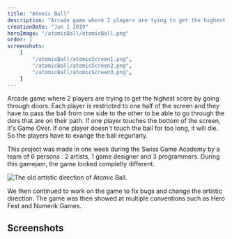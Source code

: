 ```yaml
---
title: "Atomic Ball"
description: "Arcade game where 2 players are tying to get the highest score by going through doors and exchanging an atomic ball. The game was made with Unity during the Swiss Game Academy 2019 where it won the first price."
creationDate: "Jun 1 2019"
heroImage: "/atomicBall/atomicBall.png"
order: 1
screenshots:
    [
        "/atomicBall/atomicScreen1.png",
        "/atomicBall/atomicScreen2.png",
        "/atomicBall/atomicScreen3.png",
    ]
---
```


Arcade game where 2 players are trying to get the highest score by going through doors.
Each player is restricted to one half of the screen and they have to pass the ball from one side to the other to be able to go through the dors that are on their path.
If one player touches the bottom of the screen, it's Game Over.
If one player doesn't touch the ball for too long, it will die.
So the players have to exange the ball regurlarly.

This project was made in one week during the Swiss Game Academy by a team of 6 persons : 2 artists, 1 game designer and 3 programmers.
During this gamejam, the game looked completly different.

<img
	class="w-2/3"
	src="/atomicBall/oldAtomicBall.png"
	alt="The old artistic direction of Atomic Ball."
/>

We then continued to work on the game to fix bugs and change the artistic direction.
The game was then showed at multiple conventions such as Hero Fest and Numerik Games.

<div class="divider my-2"></div>

## Screenshots


<ScreenshotList screenshots={frontmatter.screenshots} />
